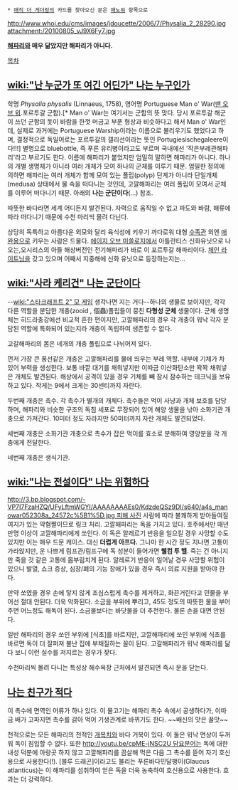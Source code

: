  * [[매직 더 게더링]]의 카드를 찾아오신 분은 [[매노워]] 항목으로

http://www.whoi.edu/cms/images/jdoucette/2006/7/Physalia_2_28290.jpg
attachment:/20100805_vJ9X6Fy7.jpg

'''[[해파리]]와 매우 닮았지만 해파리가 아니다.'''

[[목차]]

== [[wiki:"난 누군가 또 여긴 어딘가" 나는 누구인가]] ==
학명 ''Physalia physalis'' (Linnaeus, 1758), 영어명 Portuguese Man o' War([[맨 오브 워]].포르투갈 군함).[* Man o' War는 여기서는 군함의 뜻 맞다. 당시 포르투갈 해군이 쓰던 군함의 돗이 바람을 한껏 머금고 부푼 형상과 비슷하다고 해서 Man o' War인데, 실제로 과거에는 Portuguese Warship이라는 이름으로 불리우기도 했었다고 하며, 결정적으로 독일어로는 포르투갈의 갤리선이라는 뜻인 Portugiesischegaleere이다!!!] 별명으로 bluebottle, 즉 푸른 유리병이라고도 부르며 국내에선 '작은부레관해파리'라고 부르기도 한다.
이름에 해파리가 붙었지만 엄밀히 말하면 해파리가 아니다. 하나의 개별 생명체가 아니라 여러 개체가 모여 하나의 군체를 이루기 때문. 엄밀한 정의에 의하면 해파리는 여러 개체가 함께 모여 있는 폴립(polyp) 단계가 아니라 단일개체(medusa) 상태에서 물 속을 떠다니는 것인데, 고깔해파리는 여러 폴립이 모여서 군체를 이루어 떠다니기 때문. 아래의 '''나는 군단이다'''(...) 참조.

따뜻한 바다라면 세계 어디든지 발견된다. 자력으로 움직일 수 없고 파도와 바람, 해류에 따라 떠다니기 때문에 수천 마리씩 몰려 다닌다.

상당히 독특하고 아름다운 외모와 달리 육식성에 키우기 까다로워 대형 [[수족관]] 외엔 [[애완용]]으로 키우는 사람은 드물다.
[[에이지 오브 미쏠로지]]에서 아틀란티스 신화유닛으로 나오는,오시리스의 아들 해상버전인 전기해파리가 바로 이 포르투갈 해파리이다. [[체인 라이트닝]]을 갖고 있으며 어째서 지중해에 신화 유닛으로 등장하는지는...

== [[wiki:"사라 케리건" 나는 군단이다]] ==
--[[wiki:"스타크래프트 2" 모 게임]] 생각나면 지는 거다--하나의 생물로 보이지만, 각각 다른 역할을 분담한 개충(zooid , 個蟲)폴립들이 뭉친 '''다형성 군체''' 생물이다. 군체 생명체는 히드라충강에선 비교적 흔한 편이지만, 고깔해파리의 경우 각 개충이 워낙 각자 분담된 역할에 특화되어 있는지라 개충이 독립하여 생존할 수 없다.

고갈해파리의 몸은 네개의 개충 폴립으로 나뉘어져 있다.

먼저 가장 큰 풍선같은 개충은 고깔해파리를 물에 띄우는 부레 역할. 내부에 기체가 차 있어 부력을 생성한다. 보통 바깥 대기를 채워넣지만 이따금 이산화탄소만 꽉꽉 채워넣은 개체도 발견된다. 해상에서 공격이 있을 경우 기체를 빼 잠시 잠수하는 테크닉을 보유하고 있다. 작게는 9에서 크게는 30센티까지 자란다.

두번째 개충은 촉수. 각 촉수가 별개의 개체다. 촉수들은 먹이 사냥과 개체 보호를 담당하며, 해파리와 비슷한 구조의 독침 세포로 무장되어 있어 해양 생물을 낚아 소화기관 개충으로 가져간다. 10미터 정도 자라지만 50미터까지 자란 개체도 발견되었다.

세번째 개충은 소화기관 개충으로 촉수가 잡은 먹이를 효소로 분해하여 영양분을 각 개충에게 전달한다.

네번째 개충은 생식기관.

== [[wiki:"나는 전설이다" 나는 위험하다]] ==
[[http://3.bp.blogspot.com/-VP7I7FzaHZQ/UFyLftmWGYI/AAAAAAAAEs0/KdzdeQSz9DI/s640/a4s_manowar052308a_24572c%5B1%5D.jpg 피해 사진]] 사람에 따라 불쾌하게 받아들여질 여지가 있는 약혐짤이므로 링크 처리.
고깔해파리는 독을 가지고 있다. 호주에서만 매년 만명 이상이 고깔해파리에게 쏘인다. 이 독은 알레르기 반응을 일으킬 경우 사망할 수도 있지만 이는 매우 드문 케이스. 대신 '''더럽게 아프다.''' 그나마 한 시간 정도 지나면 고통이 가라앉지만, 운 나쁘게 림프관/림프구에 독 성분이 들어가면 '''웰컴 투 헬'''. 죽는 건 아니지만 죽을 것 같은 고통에 몸부림치게 된다.
알레르기 반응이 일어날 경우 사망할 위험이 있으니 발열, 쇼크 증상, 심장/폐의 기능 장애가 있을 경우 즉시 의료 지원을 받아야 한다.

만약 쏘였을 경우 손에 닿지 않게 조심스럽게 촉수를 제거하고, 화끈거린다고 민물을 부어선 절대 안된다. 더욱 악화된다. 소금을 부위에 뿌리고, 45도 정도의 따뜻한 물을 부어주면 어느정도 해독이 된다. 소금물보다는 바닷물을 더 추천한다. 물론 손을 대면 안된다. 

일반 해파리의 경우 쏘인 부위에 [식초]를 바르지만, 고깔해파리에 쏘인 부위에 식초를 바르면 독이 더 잘퍼져 불난 집에 부채질하는 꼴이 된다. 고갈해파리가 워낙 해파리를 닮다 보니 이런 실수를 저지르는 경우가 잦다.

수천마리씩 몰려 다니는 특성상 해수욕장 근처에서 발견되면 즉시 문을 닫는다.

== [[나는 친구가 적다]] == 
이 촉수에 면역인 어류가 하나 있다. 이 물고기는 해파리 촉수 속에서 공생하다가, 이따금 배가 고파지면 촉수를 갉아 먹어 기생관계로 바뀌기도 한다. ~~배신의 맛은 꿀맛~~

천적으로는 모든 해파리의 천적인 [[개복치]]와 바다 거북이 있다. 이 둘은 워낙 면상이 두꺼워 독이 침입할 수 없다. 또한 [[http://youtu.be/cpME-jNSC2U 담요문어]]는 독에 대한 내성 덕분에 아랑곳 하지 않고 고깔해파리를 끔살해 먹은 다음 그 촉수를 뜯어 자기 호신용으로 사용한다(!). [블루 드래곤]이라고도 불리는 푸른바다민달팽이(Glaucus atlanticus)는 이 해파리를 섭취하여 얻은 독을 더욱 농축하여 호신용으로 사용한다. 효과는 더 강력하다.
